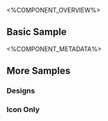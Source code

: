 
<%COMPONENT_OVERVIEW%>

## Basic Sample
<Basic />

<%COMPONENT_METADATA%>

## More Samples

### Designs
<Designs />

### Icon Only
<IconOnly />